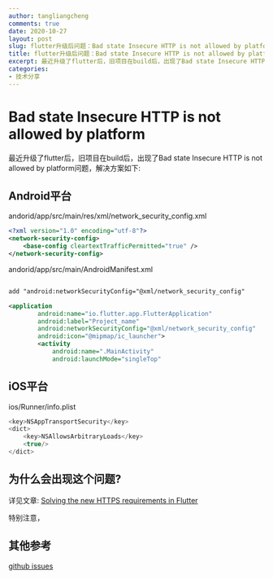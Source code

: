 ```yaml
---
author: tangliangcheng
comments: true
date: 2020-10-27
layout: post
slug: flutter升级后问题：Bad state Insecure HTTP is not allowed by platform
title: flutter升级后问题：Bad state Insecure HTTP is not allowed by platform
excerpt: 最近升级了flutter后，旧项目在build后，出现了Bad state Insecure HTTP is not allowed by platform问题，解决方案如下
categories:
- 技术分享
---
```


# Bad state Insecure HTTP is not allowed by platform

最近升级了flutter后，旧项目在build后，出现了Bad state Insecure HTTP is not allowed by platform问题，解决方案如下:

## Android平台

andorid/app/src/main/res/xml/network_security_config.xml
```xml
<?xml version="1.0" encoding="utf-8"?>
<network-security-config>
	<base-config cleartextTrafficPermitted="true" />
</network-security-config>
```

andorid/app/src/main/AndroidManifest.xml

```xml

add "android:networkSecurityConfig="@xml/network_security_config"

<application
        android:name="io.flutter.app.FlutterApplication"
        android:label="Project_name"
		android:networkSecurityConfig="@xml/network_security_config"
        android:icon="@mipmap/ic_launcher">
        <activity
            android:name=".MainActivity"
            android:launchMode="singleTop"
```

## iOS平台

ios/Runner/info.plist
```swift
<key>NSAppTransportSecurity</key>
<dict>
    <key>NSAllowsArbitraryLoads</key>
    <true/>
</dict>
```

## 为什么会出现这个问题?

详见文章:
[Solving the new HTTPS requirements in Flutter](https://medium.com/flutter-community/solving-the-new-https-requirements-in-flutter-7abe240fbf23)

特别注意，

## 其他参考

[github issues](https://github.com/flutter/flutter/issues/66275)
